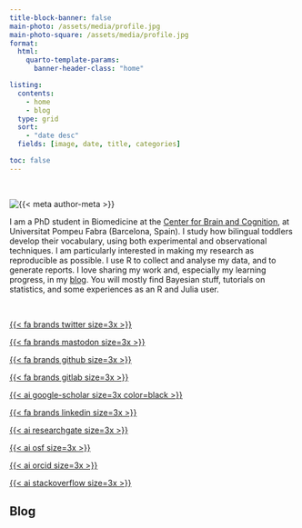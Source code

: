 ---
title-block-banner: false
main-photo: /assets/media/profile.jpg
main-photo-square: /assets/media/profile.jpg
format:
  html:
    quarto-template-params:
      banner-header-class: "home"

listing:
  contents:
    - home
    - blog
  type: grid
  sort:
    - "date desc"
  fields: [image, date, title, categories]

toc: false
---

<br>

::: {.grid}

::: {.g-col-12 .g-col-sm-4}

```{=html}
<div class="grid" style="--bs-columns: 5; row-gap: 0;">
  <div class="g-col-1 g-col-sm-0"></div>
  <div class="g-col-3 g-col-sm-5">
    <picture>
      <source media="(max-width: 576px)" srcset="{{< meta main-photo-square >}}">
      <source media="(min-width: 576px)" srcset="{{< meta main-photo >}}">
      <img class="img-fluid" src="{{< meta main-photo >}}" alt="{{< meta author-meta >}}">
    </picture>
  </div>
  <div class="g-col-1 g-col-sm-0"></div>
</div>
```

:::

::: {.g-col-12 .g-col-sm-8}

I am a PhD student in Biomedicine at the [Center for Brain and Cognition](https://www.upf.edu/web/cbc), at Universitat Pompeu Fabra (Barcelona, Spain). I study how bilingual toddlers develop their vocabulary, using both experimental and observational techniques. I am particularly interested in making my research as reproducible as possible. I use R to collect and analyse my data, and to generate reports. I love sharing my work and, especially my learning progress, in my [blog](blog.qmd). You will mostly find Bayesian stuff, tutorials on statistics, and some experiences as an R and Julia user.

:::

:::

<br>

::: {.grid}

::: {.g-col-1}
:::

::: {.g-col-1}
[{{< fa brands twitter size=3x >}}](https://twitter.com/gongcastro)
:::

::: {.g-col-1}
[{{< fa brands mastodon size=3x >}}](https://fediscience.org/@gongcastro)
:::

::: {.g-col-1}
[{{< fa brands github size=3x >}}](https://github.com/gongcastro)
:::

::: {.g-col-1}
[{{< fa brands gitlab size=3x >}}](https://gitlab.com/gongcastro)
:::

::: {.g-col-1}
[{{< ai google-scholar size=3x color=black >}}](https://scholar.google.com/citations?user=fHetiuQAAAAJ&hl=en)
:::

::: {.g-col-1}
[{{< fa brands linkedin size=3x >}}](https://scholar.google.com/citations?user=fHetiuQAAAAJ&hl=en)
:::

::: {.g-col-1}
[{{< ai researchgate size=3x >}}](https://www.researchgate.net/profile/Gonzalo-Garcia-Castro?ev=hdr_xprf&_sg=puVFExF9XjOZI3cyxfTj8ZdVL808fCBXB29ZrwyUPgYMdcAvSqs0IvaqWjKc4jhF1-_wTOVnJ6BgevzQD3a2YWjH)
:::

::: {.g-col-1}
[{{< ai osf size=3x >}}](https://osf.io/w465d)
:::

::: {.g-col-1}
[{{< ai orcid size=3x >}}](https://orcid.org/0000-0002-8553-4209)
:::

::: {.g-col-1}
[{{< ai stackoverflow size=3x >}}](https://stackoverflow.com/users/14847054/gonzalo-garc%c3%ada-castro)
:::

::: {.g-col-2}
:::

:::


## Blog

